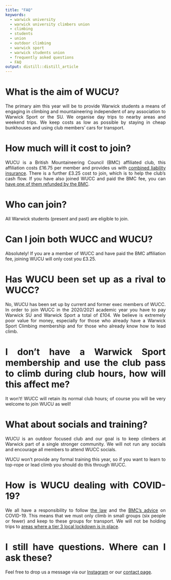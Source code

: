 ```yaml
---
title: "FAQ"
keywords:
  - warwick university
  - warwick university climbers union
  - climbing
  - students
  - union
  - outdoor climbing
  - warwick sport
  - warwick students union
  - frequently asked questions
  - FAQ
output: distill::distill_article
---
```


<style>
body {
text-align: justify}
</style>

# What is the aim of WUCU?
The primary aim this year will be to provide Warwick students a means of engaging in climbing and mountaineering independent of any association to Warwick Sport or the SU. We organise day trips to nearby areas and weekend trips. We keep costs as low as possible by staying in cheap bunkhouses and using club members' cars for transport.


# How much will it cost to join?

WUCU is a British Mountaineering Council (BMC) affiliated club, this affiliation costs £16.75 per member and provides us with [combined liability insurance](http://www.bmc-insurance-centre.co.uk/uploads/documents/bmc-insurance-centre//BMC-Club-Summary-2020-June-2020.pdf). There is a further £3.25 cost to join, which is to help the club’s cash flow. If you have also joined WUCC and paid the BMC fee, you can [have one of them refunded by the BMC](https://www.thebmc.co.uk/claiming-multiple-membership-refunds).


# Who can join?

All Warwick students (present and past) are eligible to join.


# Can I join both WUCC and WUCU?

Absolutely! If you are a member of WUCC and have paid the BMC affiliation fee, joining WUCU will only cost you £3.25.


# Has WUCU been set up as a rival to WUCC?

No, WUCU has been set up by current and former exec members of WUCC. In order to join WUCC in the 2020/2021 academic year you have to pay Warwick SU and Warwick Sport a total of £104. We believe is extremely poor value for money, especially for those who already have a Warwick Sport Climbing membership and for those who already know how to lead climb.


# I don’t have a Warwick Sport membership and use the club pass to climb during club hours, how will this affect me?

It won’t! WUCC will retain its normal club hours; of course you will be very welcome to join WUCU as well!


# What about socials and training?

WUCU is an outdoor focused club and our goal is to keep climbers at Warwick part of a single stronger community. We will not run any socials and encourage all members to attend WUCC socials.


WUCU won’t provide any formal training this year, so if you want to learn to top-rope or lead climb you should do this through WUCC.


# How is WUCU dealing with COVID-19?

We all have a responsibility to follow [the law](https://www.gov.uk/coronavirus) and the [BMC’s advice](https://www.thebmc.co.uk/covid19-restarting-club-meets) on COVID-19. This means that we must only climb in small groups (six people or fewer) and keep to these groups for transport. We will not be holding trips to [areas where a tier 3 local lockdown is in place](https://www.gov.uk/find-coronavirus-local-restrictions).


# I still have questions. Where can I ask these?

Feel free to drop us a message via our [Instagram](https://www.instagram.com/warwick_climbers_union/) or our [contact page](contact.html).